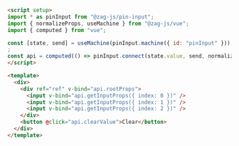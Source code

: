 ```md
<script setup>
import * as pinInput from "@zag-js/pin-input";
import { normalizeProps, useMachine } from "@zag-js/vue";
import { computed } from "vue";

const [state, send] = useMachine(pinInput.machine({ id: "pinInput" }));
;
const api = computed(() => pinInput.connect(state.value, send, normalizeProps));
</script>

<template>
  <div>
    <div ref="ref" v-bind="api.rootProps">
      <input v-bind="api.getInputProps({ index: 0 })" />
      <input v-bind="api.getInputProps({ index: 1 })" />
      <input v-bind="api.getInputProps({ index: 2 })" />
    </div>
    <button @click="api.clearValue">Clear</button>
  </div>
</template>
```

